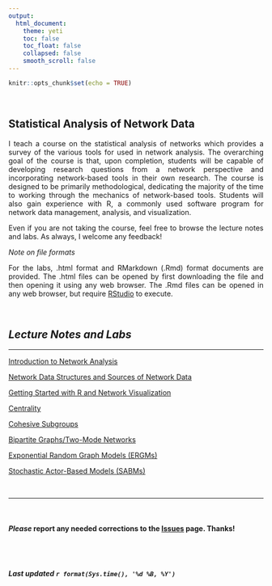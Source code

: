 ```yaml
---
output: 
  html_document:
    theme: yeti
    toc: false
    toc_float: false
    collapsed: false
    smooth_scroll: false
---
```


<style>
body {
text-align: justify}
</style>

```r
knitr::opts_chunk$set(echo = TRUE)
```
<br>

## Statistical Analysis of Network Data

I teach a course on the statistical analysis of networks which provides a survey of the various tools for used in network analysis. The overarching goal of the course is that, upon completion, students will be capable of developing research questions from a network perspective and incorporating network-based tools in their own research. The course is designed to be primarily methodological, dedicating the majority of the time to working through the mechanics of network-based tools. Students will also gain experience with R, a commonly used software program for network data management, analysis, and visualization.

Even if you are not taking the course, feel free to browse the lecture notes and labs. As always, I welcome any feedback!

*Note on file formats*

For the labs, .html format and RMarkdown (.Rmd) format documents are provided. The .html files can be opened by first downloading the file and then opening it using any web browser. The .Rmd files can be opened in any web browser, but require [RStudio](https://www.rstudio.com/) to execute.


<br>


## *Lecture Notes and Labs*  
____

[Introduction to Network Analysis](intro_SAND.html)

[Network Data Structures and Sources of Network Data](network_data_SAND.html)

[Getting Started with R and Network Visualization](R_network_vis_SAND.html)

[Centrality](centrality_SAND.html)

[Cohesive Subgroups](subgroups_SAND.html)

[Bipartite Graphs/Two-Mode Networks](bipartite_SAND.html)

[Exponential Random Graph Models (ERGMs)](ergm_SAND.html)

[Stochastic Actor-Based Models (SABMs)](sabm_SAND.html)

<br>

____

<br>

#### ***Please*** report any needed corrections to the [Issues](https://github.com/jacobtnyoung/SAND/issues) page. Thanks!

<br>
<br>


###### ***Last updated `r format(Sys.time(), '%d %B, %Y')`***